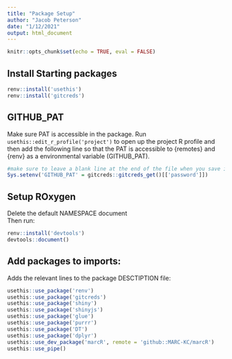 ```yaml
---
title: "Package Setup"
author: "Jacob Peterson"
date: "1/12/2021"
output: html_document
---
```


```r
knitr::opts_chunk$set(echo = TRUE, eval = FALSE)
```

## Install Starting packages
```r
renv::install('usethis')
renv::install('gitcreds')
```


## GITHUB_PAT
Make sure PAT is accessible in the package. Run `usethis::edit_r_profile('project')` to open up the project R profile and then add the following line so that the PAT is accessible to {remotes} and {renv} as a environmental variable (GITHUB_PAT). 
```r
#make sure to leave a blank line at the end of the file when you save it
Sys.setenv('GITHUB_PAT' = gitcreds::gitcreds_get()[['password']])

```


## Setup ROxygen
Delete the default NAMESPACE document  
Then run:
```r
renv::install('devtools')
devtools::document()
```



## Add packages to imports:
Adds the relevant lines to the package DESCTIPTION file:
```r
usethis::use_package('renv')
usethis::use_package('gitcreds')
usethis::use_package('shiny')
usethis::use_package('shinyjs')
usethis::use_package('glue')
usethis::use_package('purrr')
usethis::use_package('DT')
usethis::use_package('dplyr')
usethis::use_dev_package('marcR', remote = 'github::MARC-KC/marcR')
usethis::use_pipe()
```






